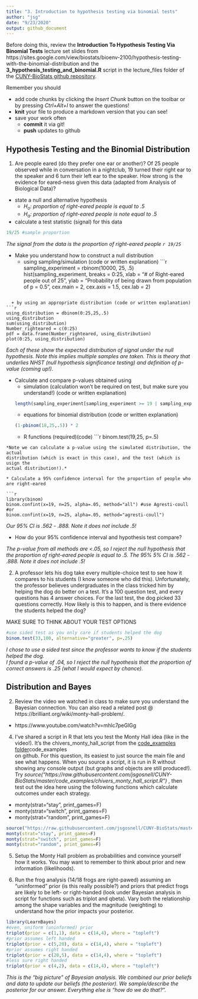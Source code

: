 ```yaml
---
title: "3. Introduction to hypothesis testing via binomial tests"
author: "jsg"
date: "9/23/2020"
output: github_document
---
```

Before doing this, review the **Introduction To Hypothesis Testing Via Binomial Tests** lecture set slides from 
https://sites.google.com/view/biostats/bioenv-2100/hypothesis-testing-with-the-binomial-distribution and
the  **3_hypothesis_testing_and_binomial.R** script in the lecture_files folder of the
[CUNY-BioStats github repository](https://github.com/jsgosnell/CUNY-BioStats).


Remember you should

* add code chunks by clicking the *Insert Chunk* button on the toolbar or by
pressing *Ctrl+Alt+I* to answer the questions!
* **knit** your file to produce a markdown version that you can see!
* save your work often 
  * **commit** it via git!
  * **push** updates to github

## Hypothesis Testing and the Binomial Distribution

1. Are people eared (do they prefer one ear or another)?  Of 25 people observed 
while in conversation in a nightclub, 19 turned their right ear to the speaker 
and 6 turn their left ear to the speaker.  How strong is the evidence for 
eared-ness given this data (adapted from Analysis of Biological Data)?
* state a null and alternative hypothesis
  + *H~o~:  proportion of right-eared people is equal to .5*
  + *H~a~: proportion of right-eared people is note equal to .5*

* calculate a test statistic (signal) for this data
```r
19/25 #sample proportion
```
*The signal from the data is the proportion of right-eared people  `r 19/25`*

* Make you understand how to construct a null distribution
  + using sampling/simulation (code or written explanation)
```r
sampling_experiment = rbinom(10000, 25, .5)
hist(sampling_experiment, breaks = 0:25, xlab = "# of Right-eared people out of 25", ylab = "Probability of being drawn \n from population of p = 0.5", cex.main = 2, cex.axis = 1.5, cex.lab = 2)

```
  
  + by using an appropriate distribution (code or written explanation)
```r
using_distribution = dbinom(0:25,25,.5)
using_distribution
sum(using_distribution)
Number_righteared = c(0:25)
pdf = data.frame(Number_righteared, using_distribution)
plot(0:25, using_distribution)
```

*Each of these show the expected distribution of signal under the null hypothesis.
Note this implies multiple samples are taken.  This is theory that underlies NHST
(null hypothesis significance testing) and definition of p-value (coming up!).*
  
* Calculate and compare p-values obtained using 
  + simulation (calculation won’t be required on test, but make sure you understand!) (code or written explanation)
```r
length(sampling_experiment[sampling_experiment >= 19 | sampling_experiment <= 6])/length(sampling_experiment)
```
  
  + equations for binomial distribution (code or written explanation)
```r
(1-pbinom(18,25,.5)) * 2
```
  
  + R functions (required)(code)
```r
binom.test(19,25, p=.5)

```
*Note we can calculate a p-value using the simulated distribution, the actual
distribution (which is exact in this case), and the test (which is usign the 
actual distribution!).*

* Calculate a 95% confidence interval for the proportion of people who are right-eared

```r
library(binom)
binom.confint(x=19, n=25, alpha=.05, method="all") #use Agresti-coull 
#or
binom.confint(x=19, n=25, alpha=.05, method="agresti-coull")
```
*Our 95% CI is .562 - .888.  Note it does not include .5!*

* How do your 95% confidence interval and hypothesis test compare?

*The p-value from all methods are <.05, so I reject the null hypothesis that the proportion of right-eared people is equal to .5. The 95% 5% CI is .562 - .888.  Note it does not include .5!*

2.  A professor lets his dog take every multiple-choice test to see how it 
compares to his students (I know someone who did this).  Unfortunately, the
professor believes undergraduates in the class tricked him by helping the dog 
do better on a test. It’s a 100 question test, and every questions has 4 answer 
choices.  For the last test, the dog picked 33 questions correctly.  How likely
is this to happen, and is there evidence the students helped the dog?	

MAKE SURE TO THINK ABOUT YOUR TEST OPTIONS 

```r
#use sided test as you only care if students helped the dog
binom.test(33,100, alternative="greater", p=.25)
```
*I chose to use a sided test since the professor wants to know if the students helped the dog.  
I found a p-value of .04, so I reject the null hypothesis that the proportion 
of correct answers is .25 (what I would expect by chance).*

## Distribution and Bayes

2.  Review the video we watched in class to make sure you understand the Bayesian 
connection. You can also read a related post @ https://brilliant.org/wiki/monty-hall-problem/.
* https://www.youtube.com/watch?v=mhlc7peGlGg

4. I've shared a script in R that lets you test the Monty Hall idea (like in 
the video!).  It's the chivers_monty_hall_script from the 
[code_examples folder](https://github.com/jsgosnell/CUNY-BioStats/tree/master/code_examples)code_examples  
on github.  For this question, its easiest to just source the main file and see what happens.
When you source a script, it is run in R without showing any console output
(but graphs and objects are still produced!).  Try 
*source("https://raw.githubusercontent.com/jsgosnell/CUNY-BioStats/master/code_examples/chivers_monty_hall_script.R")*
, then test out the idea here using the following functions which calculate outcomes
under each strategy.
* monty(strat="stay", print_games=F)
* monty(strat="switch", print_games=F)
* monty(strat="random", print_games=F)

```r
source("https://raw.githubusercontent.com/jsgosnell/CUNY-BioStats/master/code_examples/chivers_monty_hall_script.R")
monty(strat="stay", print_games=F)
monty(strat="switch", print_games=F)
monty(strat="random", print_games=F)
```


5. Setup the Monty Hall problem as probabilities and convince yourself how it works.
You may want to remember to think about prior and new information (likelihoods).

6. Run the frog analysis (14/18 frogs are right-pawed) assuming an “uninformed” 
prior (is this really possible?) and priors that predict frogs are likely to be 
left- or right-handed (look under Bayesian analysis in script for functions such
as triplot and qbeta).  Vary both the relationship among the shape variables 
and the magnitude (weighting) to understand how the prior impacts your posterior.

```r
library(LearnBayes)
#even, uniform (uninformed) prior
triplot(prior = c(1,1), data = c(14,4), where = "topleft")
#prior assumes left handed
triplot(prior = c(5,20), data = c(14,4), where = "topleft")
#prior assumes right handed 
triplot(prior = c(20,5), data = c(14,4), where = "topleft")
#less sure right handed
triplot(prior = c(4,2), data = c(14,4), where = "topleft")
```
*This is the "big picture" of Bayesian analysis. We combined our prior beliefs and
data to update our beliefs (the posterior). We sample/describe the posterior for
our answer. Everything else is "how do we do that?".*